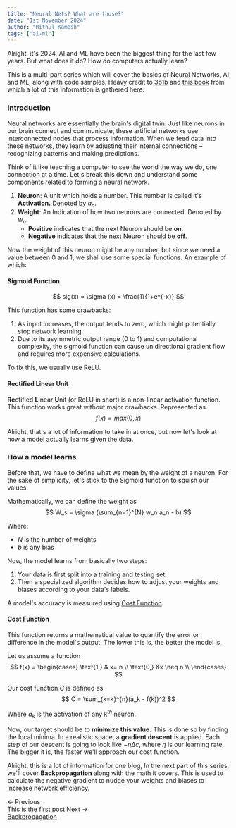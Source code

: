 ```yaml
---
title: "Neural Nets? What are those?"
date: "1st November 2024"
author: "Rithul Kamesh"
tags: ["ai-ml"]
---
```


Alright, it's 2024, AI and ML have been the biggest thing for the last few years. But what does it do? How do computers actually learn?

This is a multi-part series which will cover the basics of Neural Networks, AI and ML, along with code samples. Heavy credit to [3b1b](https://www.3blue1brown.com/) and [this book](https://www.amazon.com/Hands-Machine-Learning-Scikit-Learn-TensorFlow/dp/1098125975) from which a lot of this information is gathered here.

### Introduction
Neural networks are essentially the brain's digital twin. Just like neurons in our brain connect and communicate, these artificial networks use interconnected nodes that process information. When we feed data into these networks, they learn by adjusting their internal connections – recognizing patterns and making predictions.

Think of it like teaching a computer to see the world the way we do, one connection at a time. Let's break this down and understand some components related to forming a neural network.

1. **Neuron**: A unit which holds a number. This number is called it's **Activation.** Denoted by $a_n$.
2. **Weight**: An Indication of how two neurons are connected. Denoted by $w_n$.
    - **Positive** indicates that the next Neuron should be **on**.
    - **Negative** indicates that the next Neuron should be **off**.

Now the weight of this neuron might be any number, but since we need a value between 0 and 1, we shall use some special functions. An example of which:

#### Sigmoid Function
$$
    sig(x) = \sigma (x) = \frac{1}{1+e^{-x}}
$$

This function has some drawbacks:
1. As input increases, the output tends to zero, which might potentially stop network learning.
2. Due to its asymmetric output range (0 to 1) and computational complexity, the sigmoid function can cause unidirectional gradient flow and requires more expensive calculations.

To fix this, we usually use ReLU.
#### Rectified Linear Unit
**Re**ctified **L**inear **U**nit (or ReLU in short) is a non-linear activation function. This function works great without major drawbacks. Represented as
$$
f(x) = max(0, x)
$$


Alright, that's a lot of information to take in at once, but now let's look at how a model actually learns given the data.

### How a model learns

Before that, we have to define what we mean by the weight of a neuron. For the sake of simplicity, let's stick to the Sigmoid function to squish our values.

Mathematically, we can define the weight as
$$
W_s = \sigma (\sum_{n=1}^{N} w_n a_n - b)
$$

Where:
 - $N$ is the number of weights
 - $b$ is any bias

Now, the model learns from basically two steps:

1. Your data is first split into a training and testing set.
2. Then a specialized algorithm decides how to adjust your weights and biases according to your data's labels.

A model's accuracy is measured using <u>Cost Function</u>.
#### Cost Function
This function returns a mathematical value to quantify the error or difference in the model's output. The lower this is, the better the model is.

Let us assume a function
$$
    f(x) =  \begin{cases}
       \text{1,} & x= n \\
       \text{0,} &x \neq n \\
     \end{cases}
$$

Our cost function $C$ is defined as
$$
C = \sum_{x=k}^{n}(a_k - f(k))^2
$$

Where $a_k$ is the activation of any k$^{th}$ neuron.

Now, our target should be to **minimize this value.** This is done so by finding the local minima. In a realistic space, a **gradient descent** is applied. Each step of our descent is going to look like $-\eta \Delta c$, where $\eta$ is our learning rate. The bigger it is, the faster we'll approach our cost function.

Alright, this is a lot of information for one blog, In the next part of this series, we'll cover **Backpropagation** along with the math it covers. This is used to calculate the negative gradient to nudge your weights and biases to increase network efficiency.

<div style={{
    display: 'flex',
    justifyContent: 'space-between',
    marginTop: '2rem',
    paddingTop: '1rem',
}}>
    <span style={{
        color: '#666'
    }}>
        ← Previous<br/>
        <span style={{color: '#999'}}>This is the first post</span>
    </span>
    <a
        href="/blog/backpropagation"
        style={{
            textAlign: 'right',
            textDecoration: 'none'
        }}
    >
        Next →<br/>
        <span style={{fontWeight: 500, textDecoration: "underline"}}>Backpropagation</span>
    </a>
</div>
